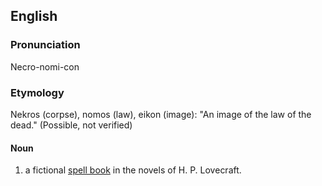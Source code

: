 
==English==
=== Pronunciation ===
Necro-nomi-con
===Etymology===
Nekros (corpse), nomos (law), eikon (image): "An image of the law of the dead." (Possible, not verified)
==== Noun ====
#a fictional [[spell book]] in the novels of H. P. Lovecraft.